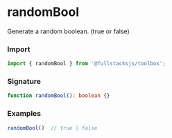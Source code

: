 # randomBool

Generate a random boolean. (true or false)

### Import

```typescript copy
import { randomBool } from '@fullstacksjs/toolbox';
```

### Signature

```typescript copy
function randomBool(): boolean {}
```

### Examples

```typescript copy
randomBool()  // true | false
```
